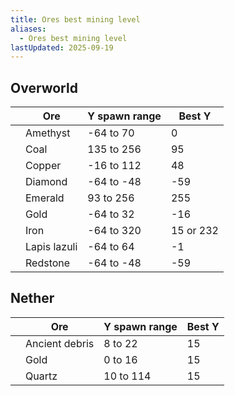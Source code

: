 ```yaml
---
title: Ores best mining level
aliases:
  - Ores best mining level
lastUpdated: 2025-09-19
---
```



## Overworld

|                                                                           | Ore          | Y spawn range | Best Y    |
| ------------------------------------------------------------------------- | ------------ | ------------- | --------- |
| <Icon src="https://minecraft.wiki/images/Block_of_Amethyst_JE3_BE1.png" /> | Amethyst     | -64 to 70     | 0         |
| <Icon src="https://minecraft.wiki/images/Coal_Ore_JE5_BE4.png" />          | Coal         | 135 to 256    | 95        |
| <Icon src="https://minecraft.wiki/images/Copper_Ore_JE2_BE2.png" />        | Copper       | -16 to 112    | 48        |
| <Icon src="https://minecraft.wiki/images/Diamond_Ore_JE5_BE5.png" />       | Diamond      | -64 to -48    | -59       |
| <Icon src="https://minecraft.wiki/images/Emerald_Ore_JE4_BE3.png" />       | Emerald      | 93 to 256     | 255       |
| <Icon src="https://minecraft.wiki/images/Gold_Ore_JE7_BE4.png" />          | Gold         | -64 to 32     | -16       |
| <Icon src="https://minecraft.wiki/images/Iron_Ore_JE6_BE4.png" />          | Iron         | -64 to 320    | 15 or 232 |
| <Icon src="https://minecraft.wiki/images/Lapis_Lazuli_Ore_JE4_BE4.png" />  | Lapis lazuli | -64 to 64     | -1        |
| <Icon src="https://minecraft.wiki/images/Redstone_Ore_JE4_BE3.png" />      | Redstone     | -64 to -48    | -59       |

## Nether

|                                                                           | Ore            | Y spawn range | Best Y |
| ------------------------------------------------------------------------- | -------------- | ------------- | ------ |
| <Icon src="https://minecraft.wiki/images/Ancient_Debris_JE1_BE1.png" />    | Ancient debris | 8 to 22       | 15     |
| <Icon src="https://minecraft.wiki/images/Nether_Gold_Ore_JE2_BE1.png" />   | Gold           | 0 to 16       | 15     |
| <Icon src="https://minecraft.wiki/images/Nether_Quartz_Ore_JE3_BE2.png" /> | Quartz         | 10 to 114     | 15     |
